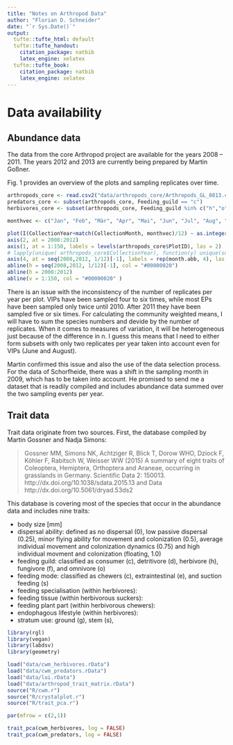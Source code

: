 ```yaml
---
title: "Notes on Arthropod Data"
author: "Florian D. Schneider"
date: "`r Sys.Date()`"
output:
  tufte::tufte_html: default
  tufte::tufte_handout:
    citation_package: natbib
    latex_engine: xelatex
  tufte::tufte_book:
    citation_package: natbib
    latex_engine: xelatex
---
```


# Data availability

## Abundance data

The data from the core Arthropod project are available for the years 2008 -- 2011. The years 2012 and 2013 are currently being prepared by Martin Goßner. 

Fig. 1 provides an overview of the plots and sampling replicates over time. 

```r

arthropods_core <- read.csv2("data/arthropods_core/Arthropods_GL_0813.csv")
predators_core <- subset(arthropods_core, Feeding_guild == "c")
herbivores_core <- subset(arthropods_core, Feeding_guild %in% c("h","o"))

monthvec <- c("Jan", "Feb", "Mär", "Apr", "Mai", "Jun", "Jul", "Aug", "Sep", "Okt", "Nov", "Dez")

plot(I(CollectionYear+match(CollectionMonth, monthvec)/12) ~ as.integer(PlotID) , data = arthropods_core, pch = 20, xaxt = "n", col = selector+1, yaxt = "n", ylim = c(2008,2013))
axis(2, at = 2008:2012)
axis(1, at = 1:150, labels = levels(arthropods_core$PlotID), las = 2)
# lapply(unique( arthropods_core$CollectionYear), function(y) unique(subset(arthropods_core, CollectionYear == y)$CollectionMonth) )  # check which months were sampled each year
axis(4, at = seq(2008,2012, 1/12)[-1], labels = rep(month.abb, 4), las = 1, cex = 0.6)
abline(h = seq(2008,2012, 1/12)[-1], col = "#00000020")
abline(h = 2008:2012)
abline(v = 1:150, col = "#00000020" )
```

 
There is an issue with the inconsistency of the number of replicates per year per plot. VIPs have been sampled four to six times, while most EPs have been sampled only twice until 2010. After 2011 they have been sampled five or six times. For calculating the community weighted means, I will have to sum the species numbers and devide by the number of replicates. When it comes to measures of variation, it will be heterogeneous just because of the difference in n. I guess this means that I need to either form subsets with only two replicates per year taken into account even for VIPs (June and August). 

Martin confirmed this issue and also the use of the data selection process. For the data of Schorfheide, there was a shift in the sampling month in 2009, which has to be taken into account.  He promised to send me a dataset that is readily compiled and includes abundance data summed over the two sampling events per year.

## Trait data

Trait data originate from two sources. First, the database compiled by Martin Gossner and Nadja Simons:

> Gossner MM, Simons NK, Achtziger R, Blick T, Dorow WHO, Dziock F, Köhler F, Rabitsch W, Weisser WW (2015) A summary of eight traits of Coleoptera, Hemiptera, Orthoptera and Araneae, occurring in grasslands in Germany. Scientific Data 2: 150013. http://dx.doi.org/10.1038/sdata.2015.13 and Data http://dx.doi.org/10.5061/dryad.53ds2

This database is covering most of the species that occur in the abundance data and includes nine traits: 
 
- body size [mm]
- dispersal ability: defined as no dispersal (0), low passive dispersal (0.25), minor flying ability for movement and colonization (0.5), average individual movement and colonization dynamics (0.75) and high individual movment and colonization (floating, 1.0)
- feeding guild: classified as consumer (c), detritivore (d), herbivore (h), fungivore (f), and omnivore (o)
- feeding mode: classified as chewers (c), extraintestinal (e), and suction feeding (s)
- feeding specialisation (within herbivores): 
- feeding tissue (within herbivorous suckers): 
- feeding plant part (within herbivorous chewers):
- endophagous lifestyle (within herbivores): 
- stratum use: ground (g), stem (s), 

```r

library(rgl)
library(vegan)
library(labdsv)
library(geometry)

load("data/cwm_herbivores.rData")
load("data/cwm_predators.rData")
load("data/lui.rData")
load("data/arthropod_trait_matrix.rData")
source("R/cwm.r")
source("R/crystalplot.r")
source("R/trait_pca.r")

par(mfrow = c(2,1))

trait_pca(cwm_herbivores, log = FALSE)
trait_pca(cwm_predators, log = FALSE)

```
